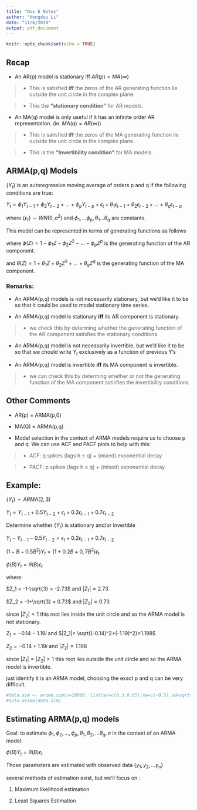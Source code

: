 ```yaml
---
title: "Nov 6 Notes"
author: "Hongdou Li"
date: "11/6/2018"
output: pdf_document
---
```


```r
knitr::opts_chunk$set(echo = TRUE)
```

## Recap

+ An AR(p) model is stationary iff $AR(p) = MA(\infty)$

> + This is satisfied **iff** the zeros of the AR generating function lie outside the unit circle in the complex plane.

> + This the **"stationary condition"** for AR models.

+ An MA(q) model is only useful if it has an infinite order AR representation. (ie. $MA(q)=AR(\infty)$)

> + This is satisfied **iff** the zeros of the MA generating function lie outside the unit circle in the complex plane.

> + This is the **"Invertibility condition"** for MA models.

## ARMA(p,q) Models

$\{Y_t\}$ is an autoregressive moving average of orders p and q if the following conditions are true:

$Y_t = \phi_1Y_{t-1}+\phi_2Y_{t-2}+...+\phi_pY_{t-p}+\epsilon_t+\theta_1\epsilon_{t-1}+\theta_2\epsilon_{t-2}+...+\theta_q\epsilon_{t-q}$

where $\{\epsilon_t\}\sim WN(0,\sigma^2)$ and $\phi_1,...\phi_p,\theta_1...\theta_q$ are constants.

This model can be represented in terms of generating functions as follows

\begin{center}
$Y_t - \phi_1Y_{t-1}-\phi_2Y_{t-2}-...-\phi_pY_{t-p} = \epsilon_t+\theta_1\epsilon_{t-1}+\theta_2\epsilon_{t-2}+...+\theta_q\epsilon_{t-q}$

$(1 - \phi_1B-\phi_2B^2-...-\phi_pB^p)Y_{t} = (1+\theta_1B+\theta_2B^2+...+\theta_qB^q)\epsilon_{t}$

$\phi(B)Y_t=\theta(B)\epsilon_t$
\end{center}

where $\phi(Z)=1 - \phi_1Z-\phi_2Z^2-...-\phi_pZ^p$ is the generating function of the AR component.

and $\theta(Z) = 1+\theta_1Z+\theta_2Z^2+...+\theta_qZ^q$ is the generating function of the MA component.


### Remarks:

+ An ARMA(p,q) models is not necessarily stationary, but we'd like it to be so that it could be used to model stationary time series.

+ An ARMA(p,q) model is stationary **iff** its AR component is stationary.

> + we check this by determing whether the generating function of the AR component satisfies the stationary conditions.

+ An ARMA(p,q) model is not necessarily invertible, but we'd like it to be so that we chould write $Y_t$ exclusively as a function of previous Y's

+ An ARMA(p,q) model is invertible **iff** its MA component is invertible.

> + we can check this by determing whether or not the generating function of the MA component satisfies the invertibility conditions.

## Other Comments

+ AR(p) = ARMA(p,0)

+ MA(Q) = ARMA(p,q)

+ Model selection in the context of ARMA models require us to choose p and q. We can use ACF and PACF plots to help with this:

> + ACF: q spikes (lags h $\le$ q) + (mixed) exponential decay

> + PACF: p spikes (lags h $\le$ q) + (mixed) exponential decay


## Example:

$\{Y_t\} \sim ARMA(2,3)$

$Y_t = Y_{t-1}+0.5Y_{t-2}+\epsilon_t+0.2\epsilon_{t-1}+0.7\epsilon_{t-2}$

Determine whether $\{Y_t\}$ is stationary and/or invertible

$Y_t - Y_{t-1}-0.5Y_{t-2}=\epsilon_t+0.2\epsilon_{t-1}+0.7\epsilon_{t-2}$

$(1-B-0.5B^2)Y_t = (1+0.2B+0,7B^2)\epsilon_t$

$\phi(B)Y_t=\theta(B)\epsilon_t$

where:
\begin{center}
$\phi(Z) = 1-Z-0.5Z^2$

$\phi(Z)=0$ if $Z=\frac{1\pm\sqrt{(-1)^2-4(-0.5)(1)}}{2(-0.5)}=-1\pm\sqrt{3}$
\end{center}
$Z_1 = -1-\sqrt{3} = -2.73$ and $|Z_1|=2.73$

$Z_2 = -1+\sqrt{3} = 0.73$ and $|Z_2|=0.73$

since $|Z_2| < 1$ this root lies inside the unit circle and so the ARMA model is not stationary.
\begin{center}
$\theta(Z) = 1+0.2Z+0,7Z^2$

$\theta(Z)=0$ if $Z=\frac{-0.2\pm\sqrt{(0.2)^2-4(-0.7)(1)}}{2(-0.7)}=\frac{-2\pm\sqrt{-2.76}}{1.4}=\frac{-2\pm\sqrt{2.76}i}{1.4}$
\end{center}
$Z_1 = -0.14-1.19i$ and $|Z_1|= \sqrt{(-0.14)^2+(-1.19)^2}=1.198$

$Z_2 = -0.14+1.19i$ and $|Z_2|=1.198$

since $|Z_1|=|Z_2| > 1$ this root lies outside the unit circle and so the ARMA model is invertible.


just identify it is an ARMA model, choosing the exact p and q can be very difficult.
```r
#data.sim <- arima.sim(n=10000, list(ar=c(0.3,0.65),ma=c(-0.5),sd=sqrt(1)))
#auto.arima(data.sim)
```

## Estimating ARMA(p,q) models

Goal: to estimate $\phi_1,\phi_2,...,\phi_p,\theta_1,\theta_2,...\theta_q,\sigma$ in the context of an ARMA model: 

$\phi(B)Y_t=\theta(B)\epsilon_t$

Those parameters are estimated with observed data $\{y_1,y_2,...y_n\}$

several methods of estimation exist, but we'll focus on :

(1) Maximum likelihood estimation

(2) Least Squares Estimation


